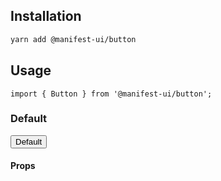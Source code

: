 
<Meta title="Components/Button" component={Button} />

## Installation

```sh
yarn add @manifest-ui/button
```

## Usage

```tsx
import { Button } from '@manifest-ui/button';
```

### Default

<Canvas>
  <Story name="Default">
    <Button>Default</Button>
  </Story>
</Canvas>

#### Props

<ArgsTable of={Button} />
